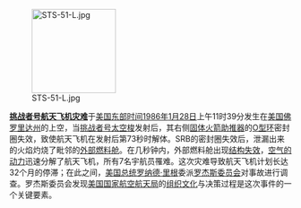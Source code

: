 [[File:STS-51-L.jpg|150px]]

'''[[挑战者号航天飞机灾难|挑战者号航天飞机灾难]]'''于[[美国东部时间|美国东部时间]][[1986年|1986年]][[1月28日|1月28日]]上午11时39分发生在[[美国|美国]][[佛罗里达州|佛罗里达州]]的上空，当[[挑战者号航天飞机|挑战者号]][[太空梭|太空梭]]发射后，其右侧[[固体火箭助推器|固体火箭助推器]]的[[O型环|O型环]]密封圈失效，致使航天飞机在发射后第73秒时解体。SRB的密封圈失效后，泄漏出来的火焰灼烧了毗邻的[[航天飞机外部舱|外部燃料舱]]。在几秒钟内，外部燃料舱出现[[结构失效|结构失效]]，[[空气动力学|空气的动力]]迅速分解了航天飞机，所有7名宇航员罹难。这次灾难导致航天飞机计划长达32个月的停滞；在此之间，[[美国总统|美国总统]][[罗纳德·里根|罗纳德·里根]]委派[[罗杰斯委员会|罗杰斯委员会]]对事故进行调查。罗杰斯委员会发现[[美国国家航空航天局|美国国家航空航天局]]的[[组织文化|组织文化]]与决策过程是这次事件的一个关键要素。